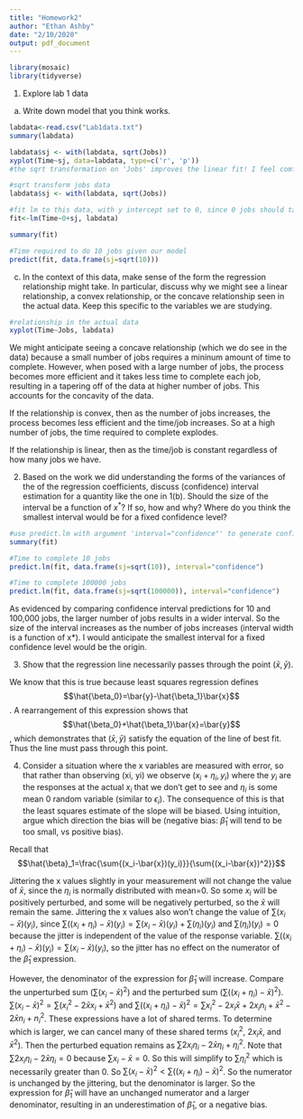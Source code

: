 ```yaml
---
title: "Homework2"
author: "Ethan Ashby"
date: "2/10/2020"
output: pdf_document
---
```


```r
library(mosaic)
library(tidyverse)
```
1. Explore lab 1 data

(a) Write down model that you think works.
```r
labdata<-read.csv("Lab1data.txt")
summary(labdata)

labdata$sj <- with(labdata, sqrt(Jobs))
xyplot(Time~sj, data=labdata, type=c('r', 'p'))
#the sqrt transformation on 'Jobs' improves the linear fit! I feel comfortable applying the model here
```

```r
#sqrt transform jobs data
labdata$sj <- with(labdata, sqrt(Jobs))

#fit lm to this data, with y intercept set to 0, since 0 jobs should take 0 minutes
fit<-lm(Time~0+sj, labdata)

summary(fit)
```

\begin{equation}
time=3.979*\sqrt{jobs}
\end{equation}

```r
#Time required to do 10 jobs given our model
predict(fit, data.frame(sj=sqrt(10)))
```

(c) In the context of this data, make sense of the form the regression relationship might take. In particular, discuss why we might see a linear relationship, a convex relationship, or the concave relationship seen in the actual data. Keep this specific to the variables we are studying.

```r
#relationship in the actual data
xyplot(Time~Jobs, labdata)
```

We might anticipate seeing a concave relationship (which we do see in the data) because a small number of jobs requires a mininum amount of time to complete. However, when posed with a large number of jobs, the process becomes more efficient and it takes less time to complete each job, resulting in a tapering off of the data at higher number of jobs. This accounts for the concavity of the data.

If the relationship is convex, then as the number of jobs increases, the process becomes less efficient and the time/job increases. So at a high number of jobs, the time required to complete explodes.

If the relationship is linear, then as the time/job is constant regardless of how many jobs we have.

2. Based on the work we did understanding the forms of the variances of the of the regression coefficients, discuss (confidence) interval estimation for a quantity like the one in 1(b). Should the size of the interval be a function of $x^*$? If so, how and why? Where do you think the smallest interval would be for a fixed confidence level?

```r
#use predict.lm with argument 'interval="confidence"' to generate confidence interval for mean time at 10 jobs
summary(fit)

#Time to complete 10 jobs
predict.lm(fit, data.frame(sj=sqrt(10)), interval="confidence") 

#Time to complete 100000 jobs
predict.lm(fit, data.frame(sj=sqrt(100000)), interval="confidence") 
```

As evidenced by comparing confidence interval predictions for 10 and 100,000 jobs, the larger number of jobs results in a wider interval. So the size of the interval increases as the number of jobs increases (interval width is a function of x*).
I would anticipate the smallest interval for a fixed confidence level would be the origin.

3. Show that the regression line necessarily passes through the point $(\bar{x},\bar{y})$.

We know that this is true because least squares regression defines $$\hat{\beta_0}=\bar{y}-\hat{\beta_1}\bar{x}$$. A rearrangement of this expression shows that $$\hat{\beta_0}+\hat{\beta_1}\bar{x}=\bar{y}$$, which demonstrates that $(\bar{x},\bar{y})$ satisfy the equation of the line of best fit. Thus the line must pass through this point.

4. Consider a situation where the x variables are measured with error, so that rather than observing (xi, yi) we observe $(x_i + \eta_i, y_i)$ where the $y_i$ are the responses at the actual $x_i$ that we don’t get to see and $\eta_i$ is some mean 0 random variable (similar to $\epsilon_i$). The consequence of this is that the least squares estimate of the slope will be biased. Using intuition, argue which direction the bias will be (negative bias: $\hat{\beta}_1$ will tend to be too small, vs positive bias).

Recall that $$\hat{\beta}_1=\frac{\sum{(x_i-\bar{x})(y_i)}}{\sum{(x_i-\bar{x})^2}}$$

Jittering the x values slightly in your measurement will not change the value of $\bar{x}$, since the $\eta_i$ is normally distributed with mean=0. So some $x_i$ will be positively perturbed, and some will be negatively perturbed, so the $\bar{x}$ will remain the same. Jittering the x values also won't change the value of $\sum{(x_i-\bar{x})(y_i)}$, since $\sum{((x_i+\eta_i)-\bar{x})(y_i)}=\sum{(x_i-\bar{x})(y_i)}+\sum{(\eta_i)(y_i)}$ and $\sum{(\eta_i)(y_i)}=0$ because the jitter is independent of the value of the response variable. $\sum{((x_i+\eta_i)-\bar{x})(y_i)}=\sum{(x_i-\bar{x})(y_i)}$, so the jitter has no effect on the numerator of the $\hat{\beta}_1$ expression.

However, the denominator of the expression for $\hat{\beta}_1$ will increase.
Compare the unperturbed sum ($\sum(x_i-\bar{x})^2$) and the perturbed sum ($\sum((x_i+\eta_i)-\bar{x})^2$).
$\sum(x_i-\bar{x})^2=\sum({x_i}^2-2\bar{x}x_i+\bar{x}^2)$ and $\sum((x_i+\eta_i)-\bar{x})^2=\sum {x_i}^2-2x_i\bar{x}+2x_in_i+\bar{x}^2-2\bar{x}n_i+{n_i}^2$.
These expressions have a lot of shared terms. To determine which is larger, we can cancel many of these shared terms (${x_i}^2$, $2x_i\bar{x}$, and $\bar{x}^2$). Then the perturbed equation remains as $\sum 2x_i\eta_i-2\bar{x}\eta_i+\eta_i^2$.
Note that $\sum 2x_i\eta_i-2\bar{x}\eta_i=0$ because $\sum x_i-\bar{x}=0$. So this will simplify to $\sum \eta_i^2$ which is necessarily greater than 0.
So $\sum(x_i-\bar{x})^2 < \sum((x_i+\eta_i)-\bar{x})^2$.
So the numerator is unchanged by the jittering, but the denominator is larger. So the expression for $\hat{\beta}_1$ will have an unchanged numerator and a larger denominator, resulting in an underestimation of $\hat{\beta}_1$, or a negative bias.









